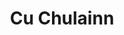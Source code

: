 ---
title: "Cu Chulainn"
slug: "cu-chulainn"
arcana: "Faith"

image: "./Cu Chulainn.jpg"

phys: "resist"
gun: "resist"
fire: ""
ice: ""
elec: "weak"
wind: "reflect"
psy: ""
nuke: ""
bless: "null"
curse: ""
---